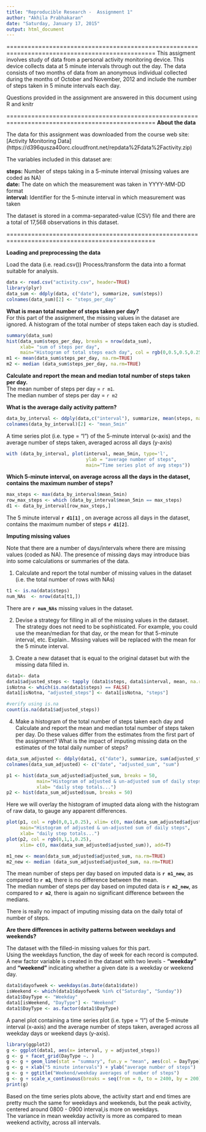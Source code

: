 ```yaml
---
title: "Reproducible Research -  Assignment 1"
author: "Akhila Prabhakaran"
date: "Saturday, January 17, 2015"
output: html_document
---
```


================================================================================================
This assigment involves study of data from a personal activity monitoring device. This device collects data at 5 minute intervals through out the day. The data consists of two months of data from an anonymous individual collected during the months of October and November, 2012 and include the number of steps taken in 5 minute intervals each day.

Questions provided in the assignment are answered in this document using R and knitr

================================================================================================
**About the data**  

The data for this assignment was downloaded from the course web site:  
[Activity Monitoring Data] (https://d396qusza40orc.cloudfront.net/repdata%2Fdata%2Factivity.zip)

The variables included in this dataset are:  

**steps:** Number of steps taking in a 5-minute interval (missing values are coded as NA)  
**date:** The date on which the measurement was taken in YYYY-MM-DD format  
**interval:** Identifier for the 5-minute interval in which measurement was taken  

The dataset is stored in a comma-separated-value (CSV) file and there are a total of 17,568 observations in this dataset.  

================================================================================================

**Loading and preprocessing the data**

Load the data (i.e. read.csv())
Process/transform the data into a format suitable for analysis.  

```r
data <- read.csv("activity.csv", header=TRUE)
library(plyr)
data_sum <- ddply(data, c("date"), summarize, sum(steps))
colnames(data_sum)[2] <- "steps_per_day"
```

**What is mean total number of steps taken per day?**  
For this part of the assignment, the missing values in the dataset are ignored.
A histogram of the total number of steps taken each day is studied.

```r
summary(data_sum)
hist(data_sum$steps_per_day, breaks = nrow(data_sum), 
     xlab= "sum of steps per day", 
     main="Histogram of total steps each day", col = rgb(0,0.5,0.5,0.25))
m1 <- mean(data_sum$steps_per_day, na.rm=TRUE)
m2 <- median (data_sum$steps_per_day, na.rm=TRUE)

```


**Calculate and report the mean and median total number of steps taken per day.  **  
The mean number of steps per day = `r m1`.  
The median number of steps per day = `r m2`  


**What is the average daily activity pattern?**
```r
data_by_interval <- ddply(data,c("interval"), summarize, mean(steps, na.rm=TRUE))
colnames(data_by_interval)[2] <- "mean_5min"
```
A time series plot (i.e. type = "l") of the 5-minute interval (x-axis) and the average number of steps taken, averaged across all days (y-axis)  

```r
with (data_by_interval, plot(interval, mean_5min, type='l', 
                             ylab = "average number of steps", 
                             main="Time series plot of avg steps"))
```

**Which 5-minute interval, on average across all the days in the dataset, contains the maximum number of steps?**    
```r
max_steps <- max(data_by_interval$mean_5min)
row_max_steps <- which (data_by_interval$mean_5min == max_steps)
d1 <- data_by_interval[row_max_steps,]
```

The 5 minute interval **`r d1[1]`** , on average across all days in the dataset, contains the maximum number of steps **`r d1[2]`**.    
  
  
**Imputing missing values**  

Note that there are a number of days/intervals where there are missing values (coded as NA). 
The presence of missing days may introduce bias into some calculations or summaries of the data.  

1. Calculate and report the total number of missing values in the dataset (i.e. the total number of rows with NAs)   

```r
t1 <- is.na(data$steps)
num_NAs  <- nrow(data[t1,])
```
There are **`r num_NAs`** missing values in the dataset.  


2. Devise a strategy for filling in all of the missing values in the dataset. The strategy does not need to be sophisticated. For example, you could use the mean/median for that day, or the mean for that 5-minute interval, etc.  Explain..
Missing values will be replaced with the mean for the 5 minute interval.

3. Create a new dataset that is equal to the original dataset but with the missing data filled in.  

```r
data1<- data 
data1$adjusted_steps <- tapply (data1$steps, data1$interval, mean, na.rm=TRUE)
isNotna <- which(is.na(data1$steps) == FALSE)
data1[isNotna, "adjusted_steps"] <- data1[isNotna, "steps"]

#verify using is.na
count(is.na(data1$adjusted_steps))

```

4. Make a histogram of the total number of steps taken each day and Calculate and report the mean and median total number of steps taken per day. Do these values differ from the estimates from the first part of the assignment? What is the impact of imputing missing data on the estimates of the total daily number of steps?    
  
```r
data_sum_adjusted <- ddply(data1, c("date"), summarize, sum(adjusted_steps), sum(steps))
colnames(data_sum_adjusted) <- c("date", "adjusted_sum", "sum")

p1 <- hist(data_sum_adjusted$adjusted_sum, breaks = 50, 
           main="Histogram of adjusted & un-adjusted sum of daily steps", 
           xlab= "daily step totals...")
p2 <- hist(data_sum_adjusted$sum, breaks = 50)

```  

Here we will overlay the histogram of imupted data along with the histogram of raw data, to gauge any apparent differences.

```r
plot(p1, col = rgb(0,0,1,0.25), xlim= c(0, max(data_sum_adjusted$adjusted_sum)), 
     main="Histogram of adjusted & un-adjusted sum of daily steps", 
     xlab= "daily step totals...")
plot(p2, col = rgb(0,1,1,0.25), 
     xlim= c(0, max(data_sum_adjusted$adjusted_sum)), add=T)

m1_new <- mean(data_sum_adjusted$adjusted_sum, na.rm=TRUE)
m2_new <- median (data_sum_adjusted$adjusted_sum, na.rm=TRUE)

```
The mean number of steps per day based on imputed data is **`r m1_new`**, as compared to **`r m1`**, there is no difference between the mean.    
The median number of steps per day based on imputed data is **`r m2_new`**, as compared to **`r m2`**, there is again no significant difference between the medians. 
  
There is really no impact of imputing missing data on the daily total of number of steps.

**Are there differences in activity patterns between weekdays and weekends?**  

The dataset with the filled-in missing values for this part.  
Using the weekdays function, the day of week for each record is computed.  
A new factor variable is created in the dataset with two levels - **"weekday"** and **"weekend"** indicating whether a given date is a weekday or weekend day.  

```r
data1$dayofweek <- weekdays(as.Date(data1$date))
isWeekend <- which(data1$dayofweek %in% c("Saturday", "Sunday"))
data1$DayType <- "Weekday"
data1[isWeekend, "DayType"] <- "Weekend"
data1$DayType <- as.factor(data1$DayType)
```


A panel plot containing a time series plot (i.e. type = "l") of the 5-minute interval (x-axis) and the average number of steps taken, averaged across all weekday days or weekend days (y-axis). 
  
```r
library(ggplot2)
g <- ggplot(data1, aes(x= interval, y = adjusted_steps))
g <- g + facet_grid(DayType ~. )
g <- g + geom_line(stat = "summary", fun.y = "mean", aes(col = DayType) )
g <- g + xlab("5 minute intervals") + ylab("average number of steps") 
g <- g + ggtitle("Weekend/weekday averages of number of steps")
g <- g + scale_x_continuous(breaks = seq(from = 0, to = 2400, by = 200))
print(g)
```

Based on the time series plots above, the activity start and end times are pretty much the same for weekdays and weekends, but the peak activity, centered around 0800 - 0900 interval,is more on weekdays.   
The variance in mean weekday activity is more as compared to mean weekend activity, across all intervals.
